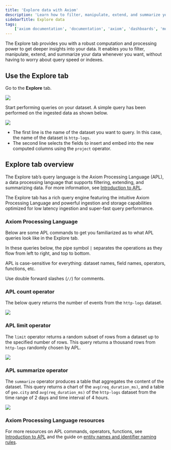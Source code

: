 ```yaml
---
title: 'Explore data with Axiom'
description: 'Learn how to filter, manipulate, extend, and summarize your data without having to worry about query speed or indexes.'
sidebarTitle: Explore data
tags:
    ['axiom documentation', 'documentation', 'axiom', 'dashboards', 'monitors', 'notifiers', 'slack', 'data explorer', 'apl', 'count', 'operator']
---
```


The Explore tab provides you with a robust computation and processing power to get deeper insights into your data. It enables you to filter, manipulate, extend, and summarize your data whenever you want, without having to worry about query speed or indexes.

## Use the Explore tab

Go to the **Explore** tab.

<Frame>
  <img src="/doc-assets/shots/data-explorer-usage-1.png" />
</Frame>

Start performing queries on your dataset. A simple query has been performed on the ingested data as shown below.

<Frame>
  <img src="/doc-assets/shots/simple-query-dashboard-1.png" />
</Frame>

- The first line is the name of the dataset you want to query. In this case, the name of the dataset is `http-logs`.
- The second line selects the fields to insert and embed into the new computed columns using the `project` operator.

## Explore tab overview

The Explore tab’s query language is the Axiom Processing Language (APL), a data processing language that supports filtering, extending, and summarizing data. For more information, see [Introduction to APL](/docs/apl/introduction).

The Explore tab has a rich query engine featuring the intuitive Axiom Processing Language and powerful ingestion and storage capabilities optimized for low latency ingestion and super-fast query performance.

### Axiom Processing Language

Below are some APL commands to get you familiarized as to what APL queries look like in the Explore tab.

In these queries below, the pipe symbol `|` separates the operations as they flow from left to right, and top to bottom.

APL is case-sensitive for everything: dataset names, field names, operators, functions, etc.

Use double forward slashes (`//`) for comments.

### APL count operator

The below query returns the number of events from the `http-logs` dataset.

<Frame>
  <img src="/doc-assets/shots/apl-count-operator-1.png" />
</Frame>

### APL limit operator

The `limit` operator returns a random subset of rows from a dataset up to the specified number of rows. This query returns a thousand rows from `http-logs` randomly chosen by APL.

<Frame>
  <img src="/doc-assets/shots/apl-limit-operator-1.png" />
</Frame>

### APL summarize operator

The `summarize` operator produces a table that aggregates the content of the dataset. This query returns a chart of the `avg(req_duration_ms)`, and a table of `geo.city` and `avg(req_duration_ms)` of the `http-logs` dataset from the time range of 2 days and time interval of 4 hours.

<Frame>
  <img src="/doc-assets/shots/apl-summarize-operator-1.png" />
</Frame>

### Axiom Processing Language resources

For more resources on APL commands, operators, functions, see [Introduction to APL](/docs/apl/introduction) and the guide on [entity names and identifier naming rules](/docs/apl/entities/entity-names).
